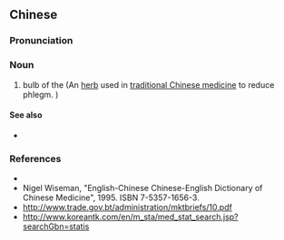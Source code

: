 {{also|浙贝母}}
==Chinese==
{{zh-forms|s=浙贝母}}

===Pronunciation===
{{zh-pron
|m=zhèbèimǔ
|cat=n
}}

===Noun===
{{zh-noun}}

# bulb of the {{vern|Zhejiang fritillary|pedia=1}} (An [[herb]] used in [[traditional Chinese medicine]] to reduce phlegm. {{taxlink|Fritillaria thunbergii|species|noshow=1}})

====See also====
* {{l|zh|化痰止咳平喘藥}}

===References===
* {{pedialite|川貝母|lang=zh}}
* Nigel Wiseman, "English-Chinese Chinese-English Dictionary of Chinese Medicine", 1995. ISBN 7-5357-1656-3.
* http://www.trade.gov.bt/administration/mktbriefs/10.pdf
* http://www.koreantk.com/en/m_sta/med_stat_search.jsp?searchGbn=statis